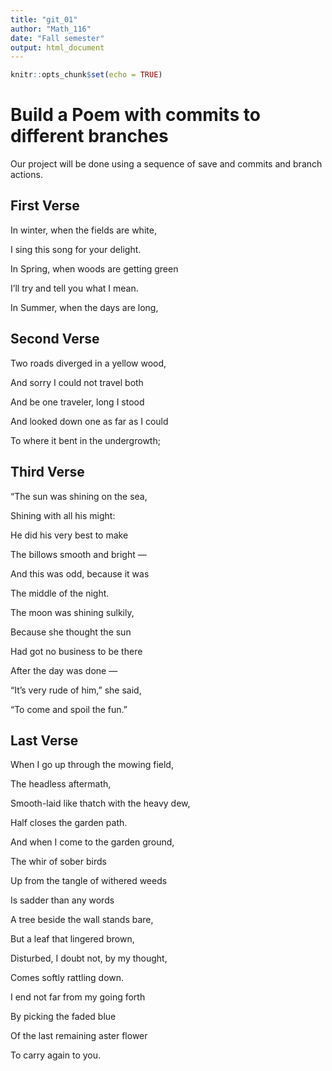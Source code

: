 ---
title: "git_01"
author: "Math_116"
date: "Fall semester"
output: html_document
---

```{r setup, include=FALSE}
knitr::opts_chunk$set(echo = TRUE)
```
# Build a Poem with commits to different branches
Our project will be done using a sequence of save and commits and branch actions.
<!-- Do not modify or change any text in "!--" bracketed areas such as this --- these are instructions to
you, if you change any of this the git program will notice it and compromise your git merging strategy !-->

## First Verse 
<!--Put the first five lines of a poem by Lewis Carrol in this section!-->
In winter, when the fields are white,

I sing this song for your delight.

In Spring, when woods are getting green

I’ll try and tell you what I mean.

In Summer, when the days are long,

## Second Verse
<!--Put the first five lines of a poem by Robert Frost here!-->
Two roads diverged in a yellow wood,

And sorry I could not travel both

And be one traveler, long I stood

And looked down one as far as I could

To where it bent in the undergrowth;

## Third Verse
<!--Put the first two verses of The Walrus and the Carpenter here!-->
“The sun was shining on the sea,

Shining with all his might:

He did his very best to make

The billows smooth and bright —

And this was odd, because it was

The middle of the night.

The moon was shining sulkily,

Because she thought the sun

Had got no business to be there

After the day was done —

“It’s very rude of him,” she said,

“To come and spoil the fun.”

## Last Verse
<!--Put a short poem of your choice 8-20 lines,here!-->
When I go up through the mowing field,

The headless aftermath,

Smooth-laid like thatch with the heavy dew,

Half closes the garden path.

And when I come to the garden ground,

The whir of sober birds

Up from the tangle of withered weeds

Is sadder than any words

A tree beside the wall stands bare,

But a leaf that lingered brown,

Disturbed, I doubt not, by my thought,

Comes softly rattling down.

I end not far from my going forth

By picking the faded blue

Of the last remaining aster flower

To carry again to you.